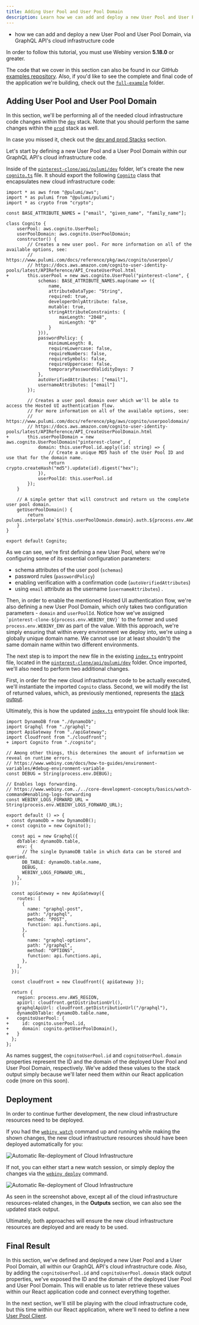 ```yaml
---
title: Adding User Pool and User Pool Domain
description: Learn how we can add and deploy a new User Pool and User Pool Domain, via GraphQL API's cloud infrastructure code.
---
```



<Alert type="success" title="WHAT YOU’LL LEARN">

- how we can add and deploy a new User Pool and User Pool Domain, via GraphQL API's cloud infrastructure code

</Alert>

<Alert type="info" title="Can I use this?">

In order to follow this tutorial, you must use Webiny version **5.18.0** or greater.

</Alert>

<Alert type="info">

The code that we cover in this section can also be found in our GitHub [examples repository](https://github.com/webiny/webiny-examples/tree/master/create-custom-application/05-security/03-cloud-infrastructure/01-adding-user-pool-and-user-pool-domain). Also, if you'd like to see the complete and final code of the application we're building, check out the [`full-example`](https://github.com/webiny/webiny-examples/tree/master/create-custom-application/full-example) folder.

</Alert>

## Adding User Pool and User Pool Domain

<Alert type="info">

In this section, we'll be performing all of the needed cloud infrastructure code changes within the [`dev`](https://github.com/webiny/webiny-examples/tree/master/create-custom-application/05-security/03-cloud-infrastructure/01-adding-user-pool-and-user-pool-domain/pinterest-clone/api/pulumi/dev) stack. Note that you should perform the same changes within the [`prod`](https://github.com/webiny/webiny-examples/tree/master/create-custom-application/05-security/03-cloud-infrastructure/01-adding-user-pool-and-user-pool-domain/pinterest-clone/api/pulumi/prod) stack as well.

In case you missed it, check out the [dev and prod Stacks](../security-overview/get-started#dev-and-prod-stacks) section.

</Alert>

Let's start by defining a new User Pool and a User Pool Domain within our GraphQL API's cloud infrastructure code.

Inside of the [`pinterest-clone/api/pulumi/dev`](https://github.com/webiny/webiny-examples/tree/master/create-custom-application/05-security/03-cloud-infrastructure/01-adding-user-pool-and-user-pool-domain/pinterest-clone/api/pulumi/dev) folder, let's create the new [`cognito.ts`](https://github.com/webiny/webiny-examples/blob/master/create-custom-application/05-security/03-cloud-infrastructure/01-adding-user-pool-and-user-pool-domain/pinterest-clone/api/pulumi/dev/cognito.ts) file. It should export the following [`Cognito`](https://github.com/webiny/webiny-examples/blob/master/create-custom-application/05-security/03-cloud-infrastructure/01-adding-user-pool-and-user-pool-domain/pinterest-clone/api/pulumi/dev/cognito.ts#L6) class that encapsulates new cloud infrastructure code:

```diff-ts pinterest-clone/api/pulumi/dev/cognito.ts
import * as aws from "@pulumi/aws";
import * as pulumi from "@pulumi/pulumi";
import * as crypto from "crypto";

const BASE_ATTRIBUTE_NAMES = ["email", "given_name", "family_name"];

class Cognito {
    userPool: aws.cognito.UserPool;
    userPoolDomain: aws.cognito.UserPoolDomain;
    constructor() {
        // Creates a new user pool. For more information on all of the available options, see:
        // https://www.pulumi.com/docs/reference/pkg/aws/cognito/userpool/
        // https://docs.aws.amazon.com/cognito-user-identity-pools/latest/APIReference/API_CreateUserPool.html
+       this.userPool = new aws.cognito.UserPool("pinterest-clone", {
            schemas: BASE_ATTRIBUTE_NAMES.map(name => ({
                name,
                attributeDataType: "String",
                required: true,
                developerOnlyAttribute: false,
                mutable: true,
                stringAttributeConstraints: {
                    maxLength: "2048",
                    minLength: "0"
                }
            })),
            passwordPolicy: {
                minimumLength: 8,
                requireLowercase: false,
                requireNumbers: false,
                requireSymbols: false,
                requireUppercase: false,
                temporaryPasswordValidityDays: 7
            },
            autoVerifiedAttributes: ["email"],
            usernameAttributes: ["email"]
        });

        // Creates a user pool domain over which we'll be able to access the Hosted UI authentication flow.
        // For more information on all of the available options, see:
        // https://www.pulumi.com/docs/reference/pkg/aws/cognito/userpooldomain/
        // https://docs.aws.amazon.com/cognito-user-identity-pools/latest/APIReference/API_CreateUserPoolDomain.html
+       this.userPoolDomain = new aws.cognito.UserPoolDomain("pinterest-clone", {
            domain: this.userPool.id.apply((id: string) => {
                // Create a unique MD5 hash of the User Pool ID and use that for the domain name.
                return crypto.createHash("md5").update(id).digest("hex");
            }),
            userPoolId: this.userPool.id
        });
    }

    // A simple getter that will construct and return us the complete user pool domain.
    getUserPoolDomain() {
        return pulumi.interpolate`${this.userPoolDomain.domain}.auth.${process.env.AWS_REGION}.amazoncognito.com`;
    }
}

export default Cognito;
```

As we can see, we're first defining a new User Pool, where we're configuring some of its essential configuration parameters:

- schema attributes of the user pool (`schemas`)
- password rules (`passwordPolicy`)
- enabling verification with a confirmation code (`autoVerifiedAttributes`)
- using `email` attribute as the username (`usernameAttributes`) .

Then, in order to enable the mentioned Hosted UI authentication flow, we're also defining a new User Pool Domain, which only takes two configuration parameters - `domain` and `userPoolId`. Notice how we've assigned `` `pinterest-clone-${process.env.WEBINY_ENV}` `` to the former and used `process.env.WEBINY_ENV` as part of the value. With this approach, we're simply ensuring that within every environment we deploy into, we're using a globally unique domain name. We cannot use (or at least shouldn't) the same domain name within two different environments.

The next step is to import the new file in the existing [`index.ts`](https://github.com/webiny/webiny-examples/blob/master/create-custom-application/05-security/03-cloud-infrastructure/01-adding-user-pool-and-user-pool-domain/pinterest-clone/api/pulumi/dev/index.ts) entrypoint file, located in the [`pinterest-clone/api/pulumi/dev`](https://github.com/webiny/webiny-examples/blob/master/create-custom-application/05-security/03-cloud-infrastructure/01-adding-user-pool-and-user-pool-domain/pinterest-clone/api/pulumi/dev) folder. Once imported, we'll also need to perform two additional changes.

First, in order for the new cloud infrastructure code to be actually executed, we'll instantiate the imported `Cognito` class. Second, we will modify the list of returned values, which, as previously mentioned, represents the [stack output](../../custom-app-tutorial/security-overview/get-started#stack-output).

Ultimately, this is how the updated [`index.ts`](https://github.com/webiny/webiny-examples/blob/master/create-custom-application/05-security/03-cloud-infrastructure/01-adding-user-pool-and-user-pool-domain/pinterest-clone/api/pulumi/dev/index.ts) entrypoint file should look like:

```diff-ts pinterest-clone/api/pulumi/dev/index.ts
import DynamoDB from "./dynamoDb";
import Graphql from "./graphql";
import ApiGateway from "./apiGateway";
import Cloudfront from "./cloudfront";
+ import Cognito from "./cognito";

// Among other things, this determines the amount of information we reveal on runtime errors.
// https://www.webiny.com/docs/how-to-guides/environment-variables/#debug-environment-variable
const DEBUG = String(process.env.DEBUG);

// Enables logs forwarding.
// https://www.webiny.com../../core-development-concepts/basics/watch-command#enabling-logs-forwarding
const WEBINY_LOGS_FORWARD_URL = String(process.env.WEBINY_LOGS_FORWARD_URL);

export default () => {
  const dynamoDb = new DynamoDB();
+ const cognito = new Cognito();

  const api = new Graphql({
    dbTable: dynamoDb.table,
    env: {
      // The single DynamoDB table in which data can be stored and queried.
      DB_TABLE: dynamoDb.table.name,
      DEBUG,
      WEBINY_LOGS_FORWARD_URL,
    },
  });

  const apiGateway = new ApiGateway({
    routes: [
      {
        name: "graphql-post",
        path: "/graphql",
        method: "POST",
        function: api.functions.api,
      },
      {
        name: "graphql-options",
        path: "/graphql",
        method: "OPTIONS",
        function: api.functions.api,
      },
    ],
  });

  const cloudfront = new Cloudfront({ apiGateway });

  return {
    region: process.env.AWS_REGION,
    apiUrl: cloudfront.getDistributionUrl(),
    graphqlApiUrl: cloudfront.getDistributionUrl("/graphql"),
    dynamoDbTable: dynamoDb.table.name,
+   cognitoUserPool: {
+     id: cognito.userPool.id,
+     domain: cognito.getUserPoolDomain(),
+   }
  };
};
```

As names suggest, the `cognitoUserPool.id` and `cognitoUserPool.domain` properties represent the ID and the domain of the deployed User Pool and User Pool Domain, respectively. We've added these values to the stack output simply because we'll later need them within our React application code (more on this soon).

## Deployment

In order to continue further development, the new cloud infrastructure resources need to be deployed.

If you had the [`webiny watch`](../../core-development-concepts/basics/watch-command) command up and running while making the shown changes, the new cloud infrastructure resources should have been deployed automatically for you:

![Automatic Re-deployment of Cloud Infrastructure](./assets/adding-user-pool-and-user-pool-domain/cloud-infra-auto-deploy.png)

If not, you can either start a new watch session, or simply deploy the changes via the [`webiny deploy`](../../core-development-concepts/basics/project-deployment) command.

![Automatic Re-deployment of Cloud Infrastructure](./assets/adding-user-pool-and-user-pool-domain/cloud-infra-deploy.png)

<Alert type="success">

As seen in the screenshot above, except all of the cloud infrastructure resources-related changes, in the **Outputs** section, we can also see the updated stack output.

</Alert>

Ultimately, both approaches will ensure the new cloud infrastructure resources are deployed and are ready to be used.

## Final Result

In this section, we've defined and deployed a new User Pool and a User Pool Domain, all within our GraphQL API's cloud infrastructure code. Also, by adding the `cognitoUserPool.id` and `cognitoUserPool.domain` stack output properties, we've exposed the ID and the domain of the deployed User Pool and User Pool Domain. This will enable us to later retrieve these values within our React application code and connect everything together.

In the next section, we'll still be playing with the cloud infrastructure code, but this time within our React application, where we'll need to define a new [User Pool Client](https://docs.aws.amazon.com/cognito/latest/developerguide/user-pool-settings-client-apps.html).
